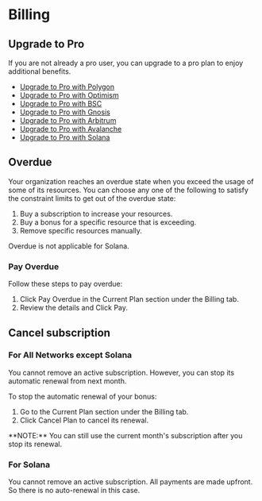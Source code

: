 
# Billing

## Upgrade to Pro

If you are not already a pro user, you can upgrade to a pro plan to enjoy additional benefits.

- [Upgrade to Pro with Polygon](/billing/upgrade/polygon)
- [Upgrade to Pro with Optimism](/billing/upgrade/optimism)
- [Upgrade to Pro with BSC](/billing/upgrade/bsc)
- [Upgrade to Pro with Gnosis](/billing/upgrade/gnosis)
- [Upgrade to Pro with Arbitrum](/billing/upgrade/arbitrum)
- [Upgrade to Pro with Avalanche](/billing/upgrade/avalanche)
- [Upgrade to Pro with Solana](/billing/upgrade/solana)

## Overdue

Your organization reaches an overdue state when you exceed the usage of some of its resources.
You can choose any one of the following to satisfy the constraint limits to get out of the overdue state:

1. Buy a subscription to increase your resources.
2. Buy a bonus for a specific resource that is exceeding.
3. Remove specific resources manually.

<Callout type="warning">Overdue is not applicable for Solana.</Callout>

### Pay Overdue

Follow these steps to pay overdue:

1. Click Pay Overdue in the Current Plan section under the Billing tab.
2. Review the details and Click Pay.

## Cancel subscription

### For All Networks except Solana

You cannot remove an active subscription. However, you can stop its automatic renewal from next month.

To stop the automatic renewal of your bonus:

1. Go to the Current Plan section under the Billing tab.
2. Click Cancel Plan to cancel its renewal.

<Callout type="info">
  **NOTE:** You can still use the current month's subscription after you stop
  its renewal.
</Callout>

### For Solana

You cannot remove an active subscription. All payments are made upfront. So there is no auto-renewal in this case.

<Navigation name="Billing" />
